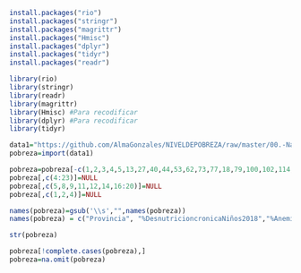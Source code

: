 ```r
install.packages("rio")
install.packages("stringr") 
install.packages("magrittr") 
install.packages("Hmisc")
install.packages("dplyr")  
install.packages("tidyr") 
install.packages("readr")

```

```r
library(rio)
library(stringr)
library(readr)
library(magrittr) 
library(Hmisc) #Para recodificar
library(dplyr) #Para recodificar 
library(tidyr)


```

```r
data1="https://github.com/AlmaGonzales/NIVELDEPOBREZA/raw/master/00.-Nacional-Matriz-Indicadores-Ceplan-Per%C3%BA-2007-2019_19May2020.xlsx"
pobreza=import(data1)
```

```r
pobreza=pobreza[-c(1,2,3,4,5,13,27,40,44,53,62,73,77,18,79,100,102,114,125,135,139,144,145,153,162,174,188,196,200,206,210,224),]
pobreza[,c(4:23)]=NULL
pobreza[,c(5,8,9,11,12,14,16:20)]=NULL
pobreza[,c(1,2,4)]=NULL

```

```r
names(pobreza)=gsub('\\s',"",names(pobreza))
names(pobreza) = c("Provincia", "%DesnutricioncronicaNiños2018","%AnemiaNiños2018","IDH2019","%Pobrezatotal2018","%Pobrezaextrema2018")

```

```r
str(pobreza)
```
```r
pobreza[!complete.cases(pobreza),] 
pobreza=na.omit(pobreza)
```

